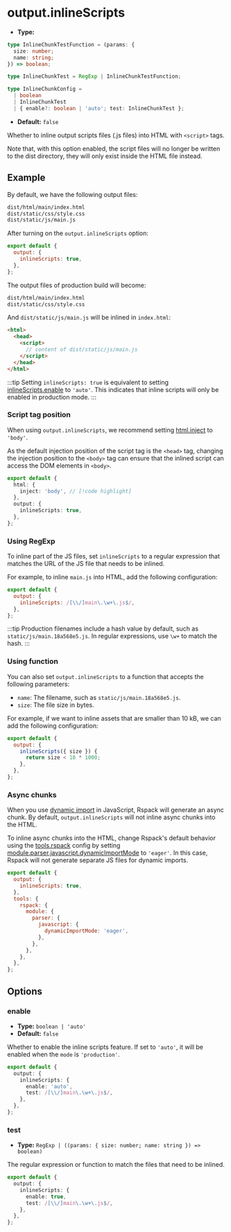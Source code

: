 # output.inlineScripts

- **Type:**

```ts
type InlineChunkTestFunction = (params: {
  size: number;
  name: string;
}) => boolean;

type InlineChunkTest = RegExp | InlineChunkTestFunction;

type InlineChunkConfig =
  | boolean
  | InlineChunkTest
  | { enable?: boolean | 'auto'; test: InlineChunkTest };
```

- **Default:** `false`

Whether to inline output scripts files (.js files) into HTML with `<script>` tags.

Note that, with this option enabled, the script files will no longer be written to the dist directory, they will only exist inside the HTML file instead.

## Example

By default, we have the following output files:

```bash
dist/html/main/index.html
dist/static/css/style.css
dist/static/js/main.js
```

After turning on the `output.inlineScripts` option:

```js
export default {
  output: {
    inlineScripts: true,
  },
};
```

The output files of production build will become:

```bash
dist/html/main/index.html
dist/static/css/style.css
```

And `dist/static/js/main.js` will be inlined in `index.html`:

```html
<html>
  <head>
    <script>
      // content of dist/static/js/main.js
    </script>
  </head>
</html>
```

:::tip
Setting `inlineScripts: true` is equivalent to setting [inlineScripts.enable](#enable) to `'auto'`. This indicates that inline scripts will only be enabled in production mode.
:::

### Script tag position

When using `output.inlineScripts`, we recommend setting [html.inject](/config/html/inject) to `'body'`.

As the default injection position of the script tag is the `<head>` tag, changing the injection position to the `<body>` tag can ensure that the inlined script can access the DOM elements in `<body>`.

```ts
export default {
  html: {
    inject: 'body', // [!code highlight]
  },
  output: {
    inlineScripts: true,
  },
};
```

### Using RegExp

To inline part of the JS files, set `inlineScripts` to a regular expression that matches the URL of the JS file that needs to be inlined.

For example, to inline `main.js` into HTML, add the following configuration:

```js
export default {
  output: {
    inlineScripts: /[\\/]main\.\w+\.js$/,
  },
};
```

:::tip
Production filenames include a hash value by default, such as `static/js/main.18a568e5.js`. In regular expressions, use `\w+` to match the hash.
:::

### Using function

You can also set `output.inlineScripts` to a function that accepts the following parameters:

- `name`: The filename, such as `static/js/main.18a568e5.js`.
- `size`: The file size in bytes.

For example, if we want to inline assets that are smaller than 10 kB, we can add the following configuration:

```js
export default {
  output: {
    inlineScripts({ size }) {
      return size < 10 * 1000;
    },
  },
};
```

### Async chunks

When you use [dynamic import](https://developer.mozilla.org/en-US/docs/Web/JavaScript/Reference/Operators/import) in JavaScript, Rspack will generate an async chunk. By default, `output.inlineScripts` will not inline async chunks into the HTML.

To inline async chunks into the HTML, change Rspack's default behavior using the [tools.rspack](/config/tools/rspack) config by setting [module.parser.javascript.dynamicImportMode](https://rspack.rs/config/module#moduleparserjavascriptdynamicimportmode) to `'eager'`. In this case, Rspack will not generate separate JS files for dynamic imports.

```js
export default {
  output: {
    inlineScripts: true,
  },
  tools: {
    rspack: {
      module: {
        parser: {
          javascript: {
            dynamicImportMode: 'eager',
          },
        },
      },
    },
  },
};
```

## Options

### enable

- **Type:** `boolean | 'auto'`
- **Default:** `false`

Whether to enable the inline scripts feature. If set to `'auto'`, it will be enabled when the `mode` is `'production'`.

```ts
export default {
  output: {
    inlineScripts: {
      enable: 'auto',
      test: /[\\/]main\.\w+\.js$/,
    },
  },
};
```

### test

- **Type:** `RegExp | ((params: { size: number; name: string }) => boolean)`

The regular expression or function to match the files that need to be inlined.

```ts
export default {
  output: {
    inlineScripts: {
      enable: true,
      test: /[\\/]main\.\w+\.js$/,
    },
  },
};
```
